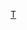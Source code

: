 {{asbox
| image     = Primate skull series.png
| pix       = 30
| subject   = 
| qualifier = 與[[生物分类学]]相關
| category  = 分類學小作品
| tempsort  =  
| name      = Template:Taxonomy-stub
}}<noinclude>
[[Category:生物學小作品模板|T]]
</noinclude>